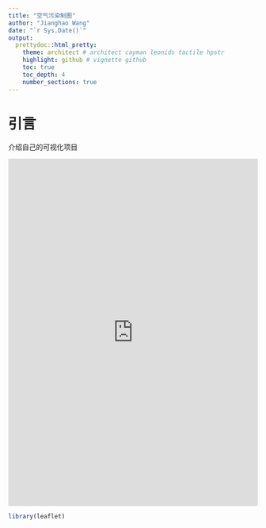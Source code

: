 ```yaml
---
title: "空气污染制图"
author: "Jianghao Wang"
date: "`r Sys.Date()`"
output:
  prettydoc::html_pretty:
    theme: architect # architect cayman leonids tactile hpstr
    highlight: github # vignette github
    toc: true
    toc_depth: 4
    number_sections: true
---
```


# 引言
介绍自己的可视化项目

<iframe width='100%' height='700px' frameBorder='0' src='https://cher-lee.github.io/lidongxue/heatmap/heatmaptest.html'></iframe>

```r
library(leaflet)


```